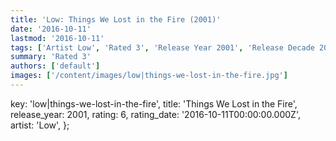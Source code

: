 ```yaml
---
title: 'Low: Things We Lost in the Fire (2001)'
date: '2016-10-11'
lastmod: '2016-10-11'
tags: ['Artist Low', 'Rated 3', 'Release Year 2001', 'Release Decade 2000']
summary: 'Rated 3'
authors: ['default']
images: ['/content/images/low|things-we-lost-in-the-fire.jpg']
---
```


  key: 'low|things-we-lost-in-the-fire',
  title: 'Things We Lost in the Fire',
  release_year: 2001,
  rating: 6,
  rating_date: '2016-10-11T00:00:00.000Z',
  artist: 'Low',
};

<MusicRating data={data} />
